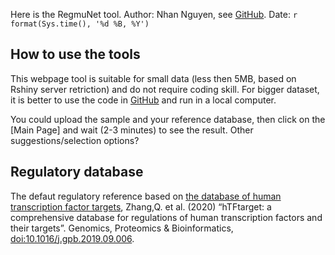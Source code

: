 Here is the RegmuNet tool.
Author: Nhan Nguyen, see [GitHub](https://github.com/NhanNguyen000/RegmuNet).
Date: `r format(Sys.time(), '%d %B, %Y')`

## How to use the tools
This webpage tool is suitable for small data (less then 5MB, based on Rshiny server retriction) and do not require coding skill. For bigger dataset, it is better to use the code in [GitHub](https://github.com/NhanNguyen000/RegmuNet) and run in a local computer.

You could upload the sample and your reference database, then click on the [Main Page] and wait (2-3 minutes) to see the result.
Other suggestions/selection options?


## Regulatory database
The defaut regulatory reference based on [the database of human transcription factor targets](http://bioinfo.life.hust.edu.cn/hTFtarget#!/), Zhang,Q. et al. (2020) "hTFtarget: a comprehensive database for regulations of human transcription factors and their targets". Genomics, Proteomics & Bioinformatics, [doi:10.1016/j.gpb.2019.09.006](https://doi.org/10.1016/j.gpb.2019.09.006).
